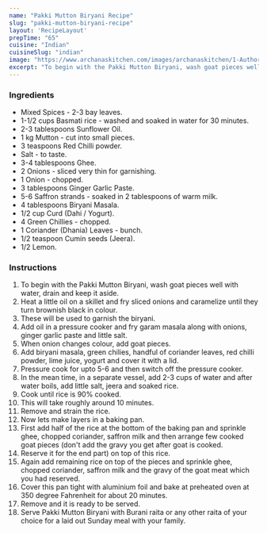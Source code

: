 ---
name: "Pakki Mutton Biryani Recipe"
slug: "pakki-mutton-biryani-recipe"
layout: 'RecipeLayout'
prepTime: "65"
cuisine: "Indian"
cuisineSlug: "indian"
image: "https://www.archanaskitchen.com/images/archanaskitchen/1-Author/Pooja_Nadkarni/Pakki_Goat_Biryani.jpg"
excerpt: "To begin with the Pakki Mutton Biryani, wash goat pieces well with water, drain and keep it aside"
---

### Ingredients

- Mixed Spices - 2-3 bay leaves.
- 1-1/2 cups Basmati rice - washed and soaked in water for 30 minutes.
- 2-3 tablespoons Sunflower Oil.
- 1 kg Mutton - cut into small pieces.
- 3 teaspoons Red Chilli powder.
- Salt - to taste.
- 3-4 tablespoons Ghee.
- 2 Onions - sliced very thin for garnishing.
- 1 Onion - chopped.
- 3 tablespoons Ginger Garlic Paste.
- 5-6 Saffron strands - soaked in 2 tablespoons of warm milk.
- 4 tablespoons Biryani Masala.
- 1/2 cup Curd (Dahi / Yogurt).
- 4 Green Chillies - chopped.
- 1 Coriander (Dhania) Leaves - bunch.
- 1/2 teaspoon Cumin seeds (Jeera).
- 1/2 Lemon.

### Instructions

1. To begin with the Pakki Mutton Biryani, wash goat pieces well with water, drain and keep it aside.
1. Heat a little oil on a skillet and fry sliced onions and caramelize until they turn brownish black in colour.
1. These will be used to garnish the biryani.
1. Add oil in a pressure cooker and fry garam masala along with onions, ginger garlic paste and little salt.
1. When onion changes colour, add goat pieces.
1. Add biryani masala, green chilies, handful of coriander leaves, red chilli powder, lime juice, yogurt and cover it with a lid.
1. Pressure cook for upto 5-6 and then switch off the pressure cooker.
1. In the mean time, in a separate vessel, add 2-3 cups of water and after water boils, add little salt, jeera and soaked rice.
1. Cook until rice is 90% cooked.
1. This will take roughly around 10 minutes.
1. Remove and strain the rice.
1. Now lets make layers in a baking pan.
1. First add half of the rice at the bottom of the baking pan and sprinkle ghee, chopped coriander, saffron milk and then arrange few cooked goat pieces (don't add the gravy you get after goat is cooked.
1. Reserve it for the end part) on top of this rice.
1. Again add remaining rice on top of the pieces and sprinkle ghee, chopped coriander, saffron milk and the gravy of the goat meat which you had reserved.
1. Cover this pan tight with aluminium foil and bake at preheated oven at 350 degree Fahrenheit for about 20 minutes.
1. Remove and it is ready to be served.
1. Serve Pakki Mutton Biryani with Burani raita or any other raita of your choice for a laid out Sunday meal with your family.
